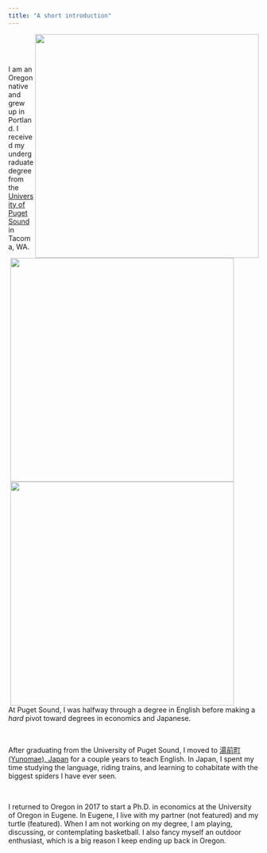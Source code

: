```yaml
---
title: "A short introduction"
---
```


<img class= "margin" align="right" src="images/photos/japan_out the window.jpeg" width = "450">

<br>

<img class= "margin" align="right" src="images/photos/tom.jpeg" width = "450" HSPACE = "50">

<br>

<img class= "margin" align="right" src="images/photos/hiking.jpeg" width = "450" HSPACE = "50">

I am an Oregon native and grew up in Portland. I received my undergraduate degree from the [University of Puget Sound](https://www.pugetsound.edu/) in Tacoma, WA. At Puget Sound, I was halfway through a degree in English before making a *hard* pivot toward degrees in economics and Japanese. 

<br>

After graduating from the University of Puget Sound, I moved to [湯前町 (Yunomae), Japan](https://earth.google.com/web/data=MkEKPwo9CiExVEc3VDhRYzFOdnBzamdXQXJ2a0s2eFRGWTFkNm1JWlgSFgoUMDBDOUJCMzk0NzI1MTNBRTQwNkEgAQ) for a couple years to teach English. In Japan, I spent my time studying the language, riding trains, and learning to cohabitate with the biggest spiders I have ever seen. 

<br>

I returned to Oregon in 2017 to start a Ph.D. in economics at the University of Oregon in Eugene. In Eugene, I live with my partner (not featured) and my turtle (featured). When I am not working on my degree, I am playing, discussing, or contemplating basketball. I also fancy myself an outdoor enthusiast, which is a big reason I keep ending up back in Oregon.
